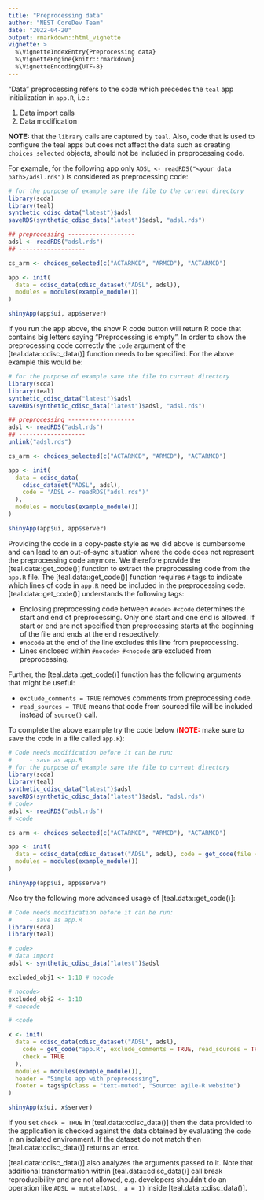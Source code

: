 ```yaml
---
title: "Preprocessing data"
author: "NEST CoreDev Team"
date: "2022-04-20"
output: rmarkdown::html_vignette
vignette: >
  %\VignetteIndexEntry{Preprocessing data}
  %\VignetteEngine{knitr::rmarkdown}
  %\VignetteEncoding{UTF-8}
---
```


"Data" preprocessing refers to the code which precedes the `teal` app initialization in `app.R`, i.e.:

1. Data import calls
1. Data modification

**NOTE:** that the `library` calls are captured by `teal`. Also, code that is used to configure the teal apps but does not affect the data such as creating `choices_selected` objects, should not be included in preprocessing code.

For example, for the following app only `ADSL <- readRDS("<your data path>/adsl.rds")` is considered as preprocessing code:

```r
# for the purpose of example save the file to the current directory
library(scda)
library(teal)
synthetic_cdisc_data("latest")$adsl
saveRDS(synthetic_cdisc_data("latest")$adsl, "adsl.rds")

## preprocessing -------------------
adsl <- readRDS("adsl.rds")
## -------------------

cs_arm <- choices_selected(c("ACTARMCD", "ARMCD"), "ACTARMCD")

app <- init(
  data = cdisc_data(cdisc_dataset("ADSL", adsl)),
  modules = modules(example_module())
)

shinyApp(app$ui, app$server)
```

If you run the app above, the show R code button will return R code that contains big letters saying "Preprocessing is empty". In order to show the preprocessing code correctly the `code` argument of the [teal.data::cdisc_data()] function needs to be specified. For the above example this would be:

```r
# for the purpose of example save the file to current directory
library(scda)
library(teal)
synthetic_cdisc_data("latest")$adsl
saveRDS(synthetic_cdisc_data("latest")$adsl, "adsl.rds")

## preprocessing -------------------
adsl <- readRDS("adsl.rds")
## -------------------
unlink("adsl.rds")

cs_arm <- choices_selected(c("ACTARMCD", "ARMCD"), "ACTARMCD")

app <- init(
  data = cdisc_data(
    cdisc_dataset("ADSL", adsl),
    code = 'ADSL <- readRDS("adsl.rds")'
  ),
  modules = modules(example_module())
)

shinyApp(app$ui, app$server)
```

Providing the code in a copy-paste style as we did above is cumbersome and can lead to an out-of-sync situation where the code does not represent the preprocessing code anymore. We therefore provide the [teal.data::get_code()] function to extract the preprocessing code from the `app.R` file. The [teal.data::get_code()] function requires `#` tags to indicate which lines of code in `app.R` need be included in the preprocessing code. [teal.data::get_code()] understands the following tags:

- Enclosing preprocessing code between `#code>` `#<code` determines the start and end of preprocessing. Only one start and one end is allowed. If start or end are not specified then preprocessing starts at the beginning of the file and ends at the end respectively.
- `#nocode` at the end of the line excludes this line from preprocessing.
- Lines enclosed within `#nocode>` `#<nocode` are excluded from preprocessing.

Further, the [teal.data::get_code()] function has the following arguments that might be useful:

- `exclude_comments = TRUE` removes comments from preprocessing code.
- `read_sources = TRUE` means that code from sourced file will be included instead of `source()` call.

To complete the above example try the code below (**<span style="color:red">NOTE:</span>** make sure to save the code in a file called `app.R`):

```r
# Code needs modification before it can be run:
#     - save as app.R
# for the purpose of example save the file to current directory
library(scda)
library(teal)
synthetic_cdisc_data("latest")$adsl
saveRDS(synthetic_cdisc_data("latest")$adsl, "adsl.rds")
# code>
adsl <- readRDS("adsl.rds")
# <code

cs_arm <- choices_selected(c("ACTARMCD", "ARMCD"), "ACTARMCD")

app <- init(
  data = cdisc_data(cdisc_dataset("ADSL", adsl), code = get_code(file = "app.R")),
  modules = modules(example_module())
)

shinyApp(app$ui, app$server)
```

Also try the following more advanced usage of [teal.data::get_code()]:

```r
# Code needs modification before it can be run:
#     - save as app.R
library(scda)
library(teal)

# code>
# data import
adsl <- synthetic_cdisc_data("latest")$adsl

excluded_obj1 <- 1:10 # nocode

# nocode>
excluded_obj2 <- 1:10
# <nocode

# <code

x <- init(
  data = cdisc_data(cdisc_dataset("ADSL", adsl),
    code = get_code("app.R", exclude_comments = TRUE, read_sources = TRUE),
    check = TRUE
  ),
  modules = modules(example_module()),
  header = "Simple app with preprocessing",
  footer = tags$p(class = "text-muted", "Source: agile-R website")
)

shinyApp(x$ui, x$server)
```

If you set `check = TRUE` in [teal.data::cdisc_data()] then the data provided to the application is checked against
the data obtained by evaluating the `code` in an isolated environment. If the dataset do not match then
[teal.data::cdisc_data()] returns an error.

[teal.data::cdisc_data()] also analyzes the arguments passed to it. Note that additional transformation within
[teal.data::cdisc_data()] call break reproducibility and are not allowed, e.g. developers shouldn't do an operation
like `ADSL = mutate(ADSL, a = 1)` inside [teal.data::cdisc_data()].
